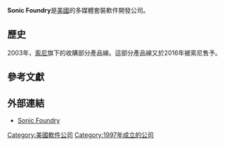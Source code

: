 {{unreferenced|time=2019-01-29T17:59:10+00:00}}
{{Infobox company
| name = Sonic Foundry
| name_en = 
| logo = 
| logo_size = 
| logo_caption = 
| image = 
| image_size = 
| image_caption = 
| type = [[私人公司|私人公司]]
| trading_name = 
| native_name = 
| native_name_lang = 
| other_name = 
| traded_as = 
| ISIN = 
| local_code_name = 
| local_code = 
| fate = 
| predecessor = 
| successor = 
| foundation = {{Start date and age|df=yes|1997}}
| defunct = 
| location = {{USA}}[[威斯康辛州|威斯康辛州]][[麥迪遜|麥迪遜]]West Washington Ave 222
| locations = 
| area_served = 
| founder = [[Monty_Schmidt|Monty Schmidt]]
| key_people = 
| industry = 
| products = 
| services = 
| revenue = 
| operating_income = 
| net_income = 
| aum = 
| assets = 
| equity = 
| owner = 
| num_employees = 
| num_employees_year = 
| parent = 
| divisions = 
| subsid = 
| homepage = {{URL|https://www.sonicfoundry.com/}}
| slogan = 
| capital = 
| market_value = 
| P/E_ratio = 
| earnings_per_share = 
| net_asset_value = 
| accounting_period = 
| major_shareholder = 
| footnotes = 
}}

'''Sonic Foundry'''是[[美國|美國]]的多媒體套裝軟件開發公司。

== 歷史 ==
2003年，[[索尼|索尼]]旗下的{{le|Sony Creative Software}}收購部分產品線。這部分產品線又於2016年被索尼售予{{le|Magix}}。

== 參考文獻 ==
{{Reflist}}

== 外部連結 ==
* {{en}}[https://web.archive.org/web/20180427053307/http://www.sonicfoundry.com/ Sonic Foundry]

[[Category:美國軟件公司|Category:美國軟件公司]]
[[Category:1997年成立的公司|Category:1997年成立的公司]]